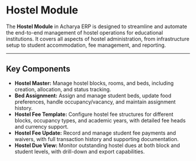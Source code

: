 # Hostel Module

The **Hostel Module** in Acharya ERP is designed to streamline and automate the end-to-end management of hostel operations for educational institutions. It covers all aspects of hostel administration, from infrastructure setup to student accommodation, fee management, and reporting.

---

## Key Components

- **Hostel Master:** Manage hostel blocks, rooms, and beds, including creation, allocation, and status tracking.
- **Bed Assignment:** Assign and manage student beds, update food preferences, handle occupancy/vacancy, and maintain assignment history.
- **Hostel Fee Template:** Configure hostel fee structures for different blocks, occupancy types, and academic years, with detailed fee heads and currency support.
- **Hostel Fee Update:** Record and manage student fee payments and waivers, with full transaction history and supporting documentation.
- **Hostel Due View:** Monitor outstanding hostel dues at both block and student levels, with drill-down and export capabilities.
